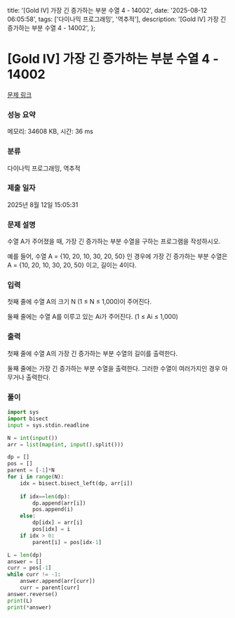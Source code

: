   title: '[Gold IV] 가장 긴 증가하는 부분 수열 4 - 14002',
  date: '2025-08-12 06:05:58',
  tags: ['다이나믹 프로그래밍', '역추적'],
  description: '[Gold IV] 가장 긴 증가하는 부분 수열 4 - 14002',
};

# [Gold IV] 가장 긴 증가하는 부분 수열 4 - 14002 

[문제 링크](https://www.acmicpc.net/problem/14002) 

### 성능 요약

메모리: 34608 KB, 시간: 36 ms

### 분류

다이나믹 프로그래밍, 역추적

### 제출 일자

2025년 8월 12일 15:05:31

### 문제 설명

수열 A가 주어졌을 때, 가장 긴 증가하는 부분 수열을 구하는 프로그램을 작성하시오.

예를 들어, 수열 A = {10, 20, 10, 30, 20, 50} 인 경우에 가장 긴 증가하는 부분 수열은 A = {10, 20, 10, 30, 20, 50} 이고, 길이는 4이다.

### 입력 

 첫째 줄에 수열 A의 크기 N (1 ≤ N ≤ 1,000)이 주어진다.

둘째 줄에는 수열 A를 이루고 있는 Ai가 주어진다. (1 ≤ Ai ≤ 1,000)

### 출력 

 첫째 줄에 수열 A의 가장 긴 증가하는 부분 수열의 길이를 출력한다.

둘째 줄에는 가장 긴 증가하는 부분 수열을 출력한다. 그러한 수열이 여러가지인 경우 아무거나 출력한다.

### 풀이
```python
import sys
import bisect
input = sys.stdin.readline

N = int(input())
arr = list(map(int, input().split()))

dp = []
pos = []
parent = [-1]*N
for i in range(N):
    idx = bisect.bisect_left(dp, arr[i])
    
    if idx==len(dp):
        dp.append(arr[i])
        pos.append(i)
    else:
        dp[idx] = arr[i]
        pos[idx] = i
    if idx > 0:
        parent[i] = pos[idx-1]

L = len(dp)
answer = []
curr = pos[-1]
while curr != -1:
    answer.append(arr[curr])
    curr = parent[curr]
answer.reverse()
print(L)
print(*answer)
```